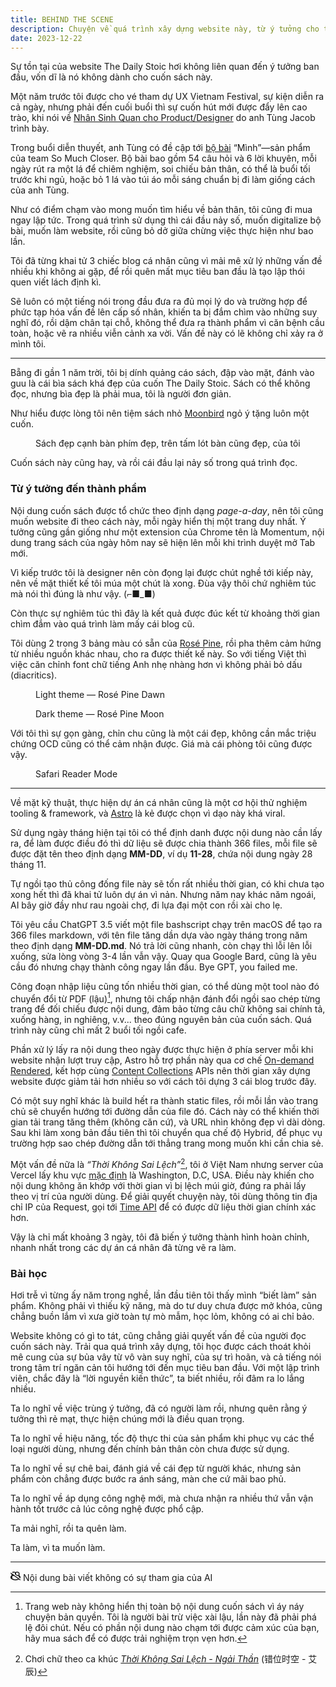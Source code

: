 ```yaml
---
title: BEHIND THE SCENE
description: Chuyện về quá trình xây dựng website này, từ ý tưởng cho tới thành phẩm, và bài học
date: 2023-12-22
---
```


Sự tồn tại của website The Daily Stoic hơi không liên quan đến ý tưởng ban đầu, vốn dĩ là nó không dành cho cuốn sách này.

Một năm trước tôi được cho vé tham dự UX Vietnam Festival, sự kiện diễn ra cả ngày, nhưng phải đến cuối buổi thì sự cuốn hút mới được đẩy lên cao trào, khi nói về [Nhân Sinh Quan cho Product/Designer](https://www.canva.com/design/DAFUVgvNt8I/ed8Bn-rM_O7013Tu-sC0lw/view) do anh Tùng Jacob trình bày.

Trong buổi diễn thuyết, anh Tùng có đề cập tới [bộ bài](https://readingcabin.vn/product/bo-bai-minh/) “Mình”—sản phẩm của team So Much Closer. Bộ bài bao gồm 54 câu hỏi và 6 lời khuyên, mỗi ngày rút ra một lá để chiêm nghiệm, soi chiếu bản thân, có thể là buổi tối trước khi ngủ, hoặc bỏ 1 lá vào túi áo mỗi sáng chuẩn bị đi làm giống cách của anh Tùng.

Như có điểm chạm vào mong muốn tìm hiểu về bản thân, tôi cũng đi mua ngay lập tức. Trong quá trình sử dụng thì cái đầu nảy số, muốn digitalize bộ bài, muốn làm website, rồi cũng bỏ dở giữa chừng việc thực hiện như bao lần.

Tôi đã từng khai tử 3 chiếc blog cá nhân cũng vì mải mê xử lý những vấn đề nhiều khi không ai gặp, để rồi quên mất mục tiêu ban đầu là tạo lập thói quen viết lách định kì.

Sẽ luôn có một tiếng nói trong đầu đưa ra đủ mọi lý do và trường hợp để phức tạp hóa vấn đề lên cấp số nhân, khiến ta bị đắm chìm vào những suy nghĩ đó, rồi dậm chân tại chỗ, không thể đưa ra thành phẩm vì căn bệnh cầu toàn, hoặc vẽ ra nhiều viễn cảnh xa vời. Vấn đề này có lẽ không chỉ xảy ra ở mình tôi.

***

Bẵng đi gần 1 năm trời, tôi bị dính quảng cáo sách, đập vào mặt, đánh vào guu là cái bìa sách khá đẹp của cuốn The Daily Stoic. Sách có thể không đọc, nhưng bìa đẹp là phải mua, tôi là người đơn giản.

Như hiểu được lòng tôi nên tiệm sách nhỏ [Moonbird](https://shopee.vn/moonbirdbooks) ngỏ ý tặng luôn một cuốn.

<figure>
  <div>
    <Image src="/images/book.jpeg" alt="" width={4032} height={2268} />
  </div>
  <figcaption>Sách đẹp cạnh bàn phím đẹp, trên tấm lót bàn cũng đẹp, của tôi</figcaption>
</figure>

Cuốn sách này cũng hay, và rồi cái đầu lại nảy số trong quá trình đọc.

### Từ ý tưởng đến thành phẩm

Nội dung cuốn sách được tổ chức theo định dạng _page-a-day_, nên tôi cũng muốn website đi theo cách này, mỗi ngày hiển thị một trang duy nhất. Ý tưởng cũng gần giống như một extension của Chrome tên là Momentum, nội dung trang sách của ngày hôm nay sẽ hiện lên mỗi khi trình duyệt mở Tab mới.

Vì kiếp trước tôi là designer nên còn đọng lại được chút nghề tới kiếp này, nên về mặt thiết kế tôi múa một chút là xong. Đùa vậy thôi chứ nghiêm túc mà nói thì đúng là như vậy. (⌐■_■)

Còn thực sự nghiêm túc thì đây là kết quả được đúc kết từ khoảng thời gian chìm đắm vào quá trình làm mấy cái blog cũ.

Tôi dùng 2 trong 3 bảng màu có sẵn của [Rosé Pine](https://rosepinetheme.com), rồi pha thêm cảm hứng từ nhiều nguồn khác nhau, cho ra được thiết kế này. So với tiếng Việt thì việc căn chỉnh font chữ tiếng Anh nhẹ nhàng hơn vì không phải bỏ dấu (diacritics).

<figure>
  <div>
    <Image src="/images/light.png" alt="" width={1480} height={2062} />
  </div>
  <figcaption>Light theme — Rosé Pine Dawn</figcaption>
</figure>

<figure>
  <div>
    <Image src="/images/dark.png" alt="" width={1480} height={2062} />
  </div>
  <figcaption>Dark theme — Rosé Pine Moon</figcaption>
</figure>

Với tôi thì sự gọn gàng, chỉn chu cũng là một cái đẹp, không cần mắc triệu chứng OCD cũng có thể cảm nhận được. Giá mà cái phòng tôi cũng được vậy.

<figure>
  <div>
    <Image src="/images/reader-mode.png" alt="" width={1608} height={2252} />
  </div>
  <figcaption>Safari Reader Mode</figcaption>
</figure>

***

Về mặt kỹ thuật, thực hiện dự án cá nhân cũng là một cơ hội thử nghiệm tooling & framework, và [Astro](https://astro.build) là kẻ được chọn vì dạo này khá viral.

Sử dụng ngày tháng hiện tại tôi có thể định danh được nội dung nào cần lấy ra, để làm được điều đó thì dữ liệu sẽ được chia thành 366 files, mỗi file sẽ được đặt tên theo định dạng **MM-DD**, ví dụ **11-28**, chứa nội dung ngày 28 tháng 11.

Tự ngồi tạo thủ công đống file này sẽ tốn rất nhiều thời gian, có khi chưa tạo xong hết thì đã khai tử luôn dự án vì nản. Nhưng năm nay khác năm ngoái, AI bây giờ đầy như rau ngoài chợ, đi lựa đại một con rồi xài cho lẹ.

Tôi yêu cầu ChatGPT 3.5 viết một file bashscript chạy trên macOS để tạo ra 366 files markdown, với tên file tăng dần dựa vào ngày tháng trong năm theo định dạng **MM-DD.md**. Nó trả lời cũng nhanh, còn chạy thì lỗi lên lỗi xuống, sửa lòng vòng 3-4 lần vẫn vậy. Quay qua Google Bard, cũng là yêu cầu đó nhưng chạy thành công ngay lần đầu. Bye GPT, you failed me.

Công đoạn nhập liệu cũng tốn nhiều thời gian, có thể dùng một tool nào đó chuyển đổi từ PDF (lậu)[^1], nhưng tôi chấp nhận đánh đổi ngồi sao chép từng trang để đối chiếu được nội dung, đảm bảo từng câu chữ không sai chính tả, xuống hàng, in nghiêng, v.v... theo đúng nguyên bản của cuốn sách. Quá trình này cũng chỉ mất 2 buổi tối ngồi cafe.

Phần xử lý lấy ra nội dung theo ngày được thực hiện ở phía server mỗi khi website nhận lượt truy cập, Astro hỗ trợ phần này qua cơ chế [On-demand Rendered](https://docs.astro.build/en/core-concepts/rendering-modes/#on-demand-rendered), kết hợp cùng [Content Collections](https://docs.astro.build/en/guides/content-collections/) APIs nên thời gian xây dựng website được giảm tải hơn nhiều so với cách tôi dựng 3 cái blog trước đây.

Có một suy nghĩ khác là build hết ra thành static files, rồi mỗi lần vào trang chủ sẽ chuyển hướng tới đường dẫn của file đó. Cách này có thể khiến thời gian tải trang tăng thêm (không căn cứ), và URL nhìn không đẹp vì dài dòng. Sau khi làm xong bản đầu tiên thì tôi chuyển qua chế độ Hybrid, để phục vụ trường hợp sao chép đường dẫn tới thẳng trang mong muốn khi cần chia sẻ.

Một vấn đề nữa là _“Thời Không Sai Lệch”_[^2], tôi ở Việt Nam nhưng server của Vercel lấy khu vực [mặc định](https://vercel.com/docs/edge-network/regions#compute-defaults) là Washington, D.C, USA. Điều này khiến cho nội dung không ăn khớp với thời gian vì bị lệch múi giờ, đúng ra phải lấy theo vị trí của người dùng. Để giải quyết chuyện này, tôi dùng thông tin địa chỉ IP của Request, gọi tới [Time API](https://timeapi.io) để có được dữ liệu thời gian chính xác hơn.

Vậy là chỉ mất khoảng 3 ngày, tôi đã biến ý tưởng thành hình hoàn chỉnh, nhanh nhất trong các dự án cá nhân đã từng vẽ ra làm.

### Bài học

Hơi trễ vì từng ấy năm trong nghề, lần đầu tiên tôi thấy mình “biết làm” sản phẩm. Không phải vì thiếu kỹ năng, mà do tư duy chưa được mở khóa, cũng chẳng buồn lắm vì xưa giờ toàn tự mò mẫm, học lỏm, không có ai chỉ bảo.

Website không có gì to tát, cũng chẳng giải quyết vấn đề của người đọc cuốn sách này. Trải qua quá trình xây dựng, tôi học được cách thoát khỏi mê cung của sự bủa vây từ vô vàn suy nghĩ, của sự trì hoãn, và cả tiếng nói trong tâm trí ngăn cản tôi hướng tới đến mục tiêu ban đầu. Với một lập trình viên, chắc đây là “lời nguyền kiến thức”, ta biết nhiều, rồi đâm ra lo lắng nhiều.

Ta lo nghĩ về việc trùng ý tưởng, đã có người làm rồi, nhưng quên rằng ý tưởng thì rẻ mạt, thực hiện chúng mới là điều quan trọng.

Ta lo nghĩ về hiệu năng, tốc độ thực thi của sản phẩm khi phục vụ các thể loại người dùng, nhưng đến chính bản thân còn chưa được sử dụng.

Ta lo nghĩ về sự chê bai, đánh giá về cái đẹp từ người khác, nhưng sản phẩm còn chẳng được bước ra ánh sáng, màn che cứ mãi bao phủ.

Ta lo nghĩ về áp dụng công nghệ mới, mà chưa nhận ra nhiều thứ vẫn vận hành tốt trước cả lúc công nghệ được phổ cập.

Ta mải nghĩ, rồi ta quên làm.

Ta làm, vì ta muốn làm.

***

[^1]: Trang web này không hiển thị toàn bộ nội dung cuốn sách vì áy náy chuyện bản quyền. Tôi là người bài trừ việc xài lậu, lần này đã phải phá lệ đôi chút. Nếu có phần nội dung nào chạm tới được cảm xúc của bạn, hãy mua sách để có được trải nghiệm trọn vẹn hơn.
[^2]: Chơi chữ theo ca khúc _[Thời Không Sai Lệch - Ngải Thần](https://music.youtube.com/watch?v=FVEpQ8a4fs0)_ (错位时空 - 艾辰)

<div class="inline-flex items-center gap-3 text-rp-subtle italic tracking-wide mb-4">
<svg xmlns="http://www.w3.org/2000/svg" width="16" height="16" viewBox="0 0 16 16"><path fill="currentColor" d="M16 11.24c0 .112-.072.274-.21.467L13 9.688V7.862l-.023-.116c-.49.21-1.075.291-1.727.291c-.198 0-.388-.009-.571-.029L6.833 5.226a4.01 4.01 0 0 0 .17-.782c.117-.935-.037-1.395-.241-1.614c-.193-.206-.637-.413-1.682-.297c-.683.076-1.115.231-1.395.415l-1.257-.91c.579-.564 1.413-.877 2.485-.996c1.206-.134 2.262.034 2.944.765c.05.053.096.108.139.165c.044-.057.094-.112.143-.165c.682-.731 1.738-.899 2.944-.765c1.23.137 2.145.528 2.724 1.261c.566.715.693 1.614.693 2.484c0 .572-.053 1.148-.254 1.656c.066.228.098.429.126.612c.012.076.024.148.037.218c.924.385 1.522 1.471 1.591 2.095Zm-5.083-8.707c-1.044-.116-1.488.091-1.681.297c-.204.219-.359.679-.242 1.614c.091.726.303 1.231.618 1.553c.299.305.784.54 1.638.54c.922 0 1.28-.198 1.442-.379c.179-.2.308-.578.308-1.371c0-.765-.123-1.242-.37-1.554c-.233-.296-.693-.587-1.713-.7m2.511 11.074c-1.393.776-3.272 1.428-5.43 1.428c-4.562 0-7.873-2.914-7.998-3.749V9.338c.085-.628.677-1.686 1.588-2.065c.013-.07.024-.143.036-.218c.029-.183.06-.384.126-.612c-.18-.455-.241-.963-.252-1.475L.31 4.107A.747.747 0 0 1 0 3.509V3.49a.748.748 0 0 1 .625-.73c.156-.026.306.047.435.139l14.667 10.578a.592.592 0 0 1 .227.264a.752.752 0 0 1 .046.249v.022a.75.75 0 0 1-1.19.596Zm-1.367-.991L5.635 7.964a5.128 5.128 0 0 1-.889.073c-.652 0-1.236-.081-1.727-.291l-.023.116v4.255c.419.323 2.722 1.433 5.002 1.433c1.539 0 3.089-.505 4.063-.934"/></svg>
<span>Nội dung bài viết không có sự tham gia của AI</span>
</div>
